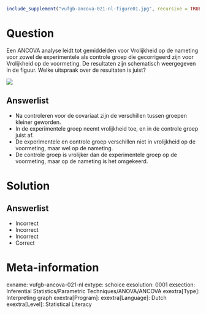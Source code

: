 ```{r, echo = FALSE, results = "hide"}
include_supplement("vufgb-ancova-021-nl-figure01.jpg", recursive = TRUE)
```

Question
========

Een ANCOVA analyse leidt tot gemiddelden voor Vrolijkheid op de nameting voor zowel de experimentele als controle groep die gecorrigeerd zijn voor Vrolijkheid op de voormeting. De resultaten zijn schematisch weergegeven in de figuur. Welke uitspraak over de resultaten is juist?

![](vufgb-ancova-021-nl-figure01.jpg)
  
Answerlist
----------
* Na controleren voor de covariaat zijn de verschillen tussen groepen kleiner geworden.
* In de experimentele groep neemt vrolijkheid toe, en in de controle groep juist af.
* De experimentele en controle groep verschillen niet in vrolijkheid op de voormeting, maar wel op de nameting.
* De controle groep is vrolijker dan de experimentele groep op de voormeting, maar op de nameting is het omgekeerd.

Solution
========

Answerlist
----------
* Incorrect
* Incorrect
* Incorrect
* Correct

Meta-information
================
exname: vufgb-ancova-021-nl
extype: schoice
exsolution: 0001
exsection: Inferential Statistics/Parametric Techniques/ANOVA/ANCOVA
exextra[Type]: Interpreting graph
exextra[Program]: 
exextra[Language]: Dutch
exextra[Level]: Statistical Literacy